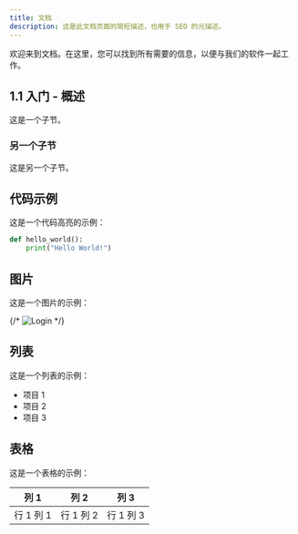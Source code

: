 ```yaml
---
title: 文档
description: 这是此文档页面的简短描述，也用于 SEO 的元描述。
---
```


欢迎来到文档。在这里，您可以找到所有需要的信息，以便与我们的软件一起工作。

## 1.1 入门 - 概述

这是一个子节。

### 另一个子节

这是另一个子节。

## 代码示例

这是一个代码高亮的示例：

```python {1}
def hello_world():
    print("Hello World!")
```

## 图片

这是一个图片的示例：

{/* ![Login](/images/docs/login.png) */}

## 列表

这是一个列表的示例：

- 项目 1
- 项目 2
- 项目 3

## 表格

这是一个表格的示例：

| 列 1 | 列 2 | 列 3 |
|------|------|------|
| 行 1 列 1 | 行 1 列 2 | 行 1 列 3 |


